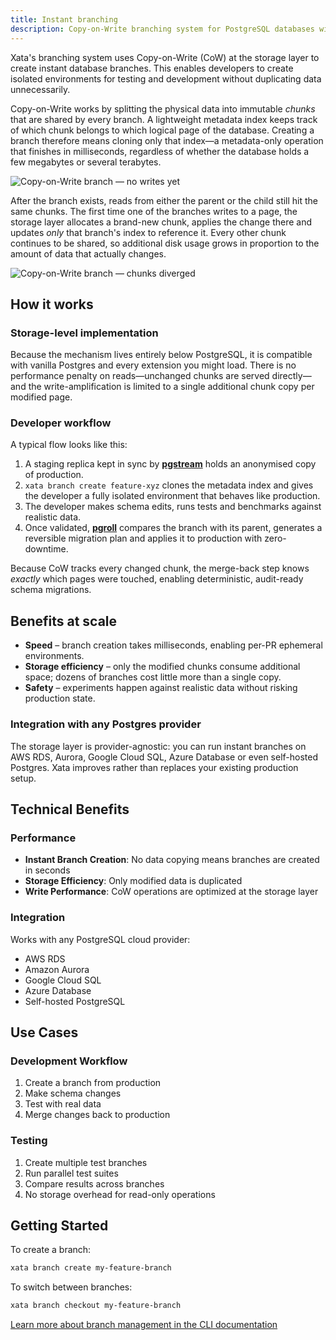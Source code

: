```yaml
---
title: Instant branching
description: Copy-on-Write branching system for PostgreSQL databases with instant branch creation and efficient storage
---
```


Xata's branching system uses Copy-on-Write (CoW) at the storage layer to create instant database branches. This enables developers to create isolated environments for testing and development without duplicating data unnecessarily.

Copy-on-Write works by splitting the physical data into immutable *chunks* that are shared by every branch. A lightweight metadata index keeps track of which chunk belongs to which logical page of the database. Creating a branch therefore means cloning only that index—a metadata-only operation that finishes in milliseconds, regardless of whether the database holds a few megabytes or several terabytes.

![Copy-on-Write branch — no writes yet](/assets/images/copy-on-write-diagram-1.png)

After the branch exists, reads from either the parent or the child still hit the same chunks. The first time one of the branches writes to a page, the storage layer allocates a brand-new chunk, applies the change there and updates *only* that branch's index to reference it. Every other chunk continues to be shared, so additional disk usage grows in proportion to the amount of data that actually changes.

![Copy-on-Write branch — chunks diverged](/assets/images/copy-on-write-branching-2.png)

## How it works

### Storage-level implementation

Because the mechanism lives entirely below PostgreSQL, it is compatible with vanilla Postgres and every extension you might load. There is no performance penalty on reads—unchanged chunks are served directly—and the write-amplification is limited to a single additional chunk copy per modified page.

### Developer workflow

A typical flow looks like this:

1. A staging replica kept in sync by [**pgstream**](https://github.com/xataio/pgstream) holds an anonymised copy of production.
2. `xata branch create feature-xyz` clones the metadata index and gives the developer a fully isolated environment that behaves like production.
3. The developer makes schema edits, runs tests and benchmarks against realistic data.
4. Once validated, [**pgroll**](https://github.com/xataio/pgroll) compares the branch with its parent, generates a reversible migration plan and applies it to production with zero-downtime.

Because CoW tracks every changed chunk, the merge-back step knows *exactly* which pages were touched, enabling deterministic, audit-ready schema migrations.

## Benefits at scale

* **Speed** – branch creation takes milliseconds, enabling per-PR ephemeral environments.
* **Storage efficiency** – only the modified chunks consume additional space; dozens of branches cost little more than a single copy.
* **Safety** – experiments happen against realistic data without risking production state.

### Integration with any Postgres provider

The storage layer is provider-agnostic: you can run instant branches on AWS RDS, Aurora, Google Cloud SQL, Azure Database or even self-hosted Postgres. Xata improves rather than replaces your existing production setup.

## Technical Benefits

### Performance

- **Instant Branch Creation**: No data copying means branches are created in seconds
- **Storage Efficiency**: Only modified data is duplicated
- **Write Performance**: CoW operations are optimized at the storage layer

### Integration

Works with any PostgreSQL cloud provider:
- AWS RDS
- Amazon Aurora
- Google Cloud SQL
- Azure Database
- Self-hosted PostgreSQL

## Use Cases

### Development Workflow

1. Create a branch from production
2. Make schema changes
3. Test with real data
4. Merge changes back to production

### Testing

1. Create multiple test branches
2. Run parallel test suites
3. Compare results across branches
4. No storage overhead for read-only operations

## Getting Started

To create a branch:

```bash
xata branch create my-feature-branch
```

To switch between branches:

```bash
xata branch checkout my-feature-branch
```

[Learn more about branch management in the CLI documentation](/cli/branch) 